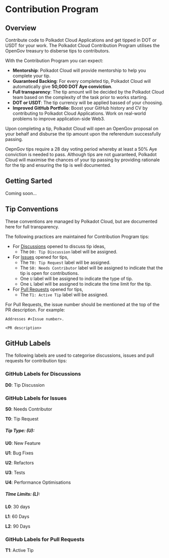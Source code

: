
# Contribution Program

## Overview

Contribute code to Polkadot Cloud Applications and get tipped in DOT or USDT for your work. The Polkadot Cloud Contribution Program utilises the OpenGov treasury to disberse tips to contributors.

With the Contribution Program you can expect:

* __Mentorship__: Polkadot Cloud will provide mentorship to help you complete your tip.
* __Guaranteed Backing__: For every completed tip, Polkadot Cloud will automatically give __50,000 DOT Aye conviction__.
* __Full transparency__: The tip amount will be decided by the Polkadot Cloud team based on the complexity of the task prior to works starting.
* __DOT or USDT__: The tip currency will be applied bassed of your choosing.
* __Improved GitHub Portfolio__: Boost your GitHub history and CV by contributing to Polkadot Cloud Applications. Work on real-world problems to improve application-side Web3.

Upon completing a tip, Polkadot Cloud will open an OpenGov proposal on your behalf and disburse the tip amount upon the referendum successfully passing. 

<Callout type="warning"> OepnGov tips require a 28 day voting period whereby at least a 50% Aye conviction is needed to pass. Although tips are not guaranteed, Polkadot Cloud will maximise the chances of your tip passing by providing rationale for the tip and ensuring the tip is well documented.</Callout>

## Getting Sarted

Coming soon...

## Tip Conventions

<Callout type="info"> These conventions are managed by Polkadot Cloud, but are documented here
  for full transparency. </Callout>

The following practices are maintained for Contribution Program tips:

* For [Discussions](https://github.com/polkadot-cloud/polkadot-developer-console/discussions) opened to discuss tip ideas,
   * The `D0: Tip Discussion` label will be assigned.
* For [Issues](https://github.com/polkadot-cloud/polkadot-developer-console/issues) opened for tips,
   * The `T0: Tip Request` label will be assigned. 
   * The `S0: Needs Contributor` label will be assigned to indicate that the tip is open for contributions. 
   * One `U` label will be assigned to indicate the type of tip.
   * One `L` label will be assigned to indicate the time limit for the tip. 
* For [Pull Requests](https://github.com/polkadot-cloud/polkadot-developer-console/pulls) opened for tips,
   * The `T1: Active Tip` label will be assigned.

For Pull Requests, the issue number should be mentioned at the top of the PR description. For example: 

```
Addresses #<Issue number>.

<PR description>
```

## GitHub Labels

The following labels are used to categorise discussions, issues and pull requests for contribution tips:

### GitHub Labels for Discussions

__D0__: Tip Discussion

### GitHub Labels for Issues

__S0__: Needs Contributor

__T0__: Tip Request

##### Tip Type: (U):

__U0__: New Feature

__U1__: Bug Fixes

__U2__: Refactors

__U3__: Tests

__U4__: Performance Optimisations

##### TIme Limits: (L):

__L0__: 30 days

__L1__: 60 Days

__L2__: 90 Days

### GitHub Labels for Pull Requests

__T1__: Active Tip

